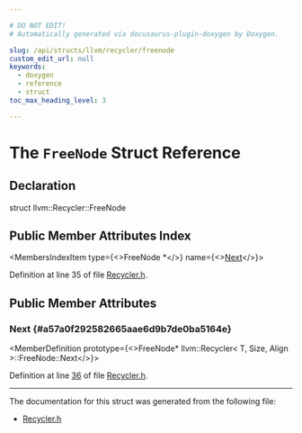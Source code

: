 ```yaml
---

# DO NOT EDIT!
# Automatically generated via docusaurus-plugin-doxygen by Doxygen.

slug: /api/structs/llvm/recycler/freenode
custom_edit_url: null
keywords:
  - doxygen
  - reference
  - struct
toc_max_heading_level: 3

---
```





# The `FreeNode` Struct Reference

<DoxygenPage pluginConfig={pluginConfig}>



## Declaration

<CodeBlock>struct llvm::Recycler::FreeNode</CodeBlock>

## Public Member Attributes Index

<MembersIndex>

<MembersIndexItem
  type={<>FreeNode &#42;</>}
  name={<><a href="#a57a0f292582665aae6d9b7de0ba5164e">Next</a></>}>
</MembersIndexItem>

</MembersIndex>


Definition at line 35 of file <a href="/docs/api/files/include/include/llvm/include/llvm/support/recycler-h">Recycler.h</a>.

<SectionDefinition>

## Public Member Attributes

### Next {#a57a0f292582665aae6d9b7de0ba5164e}

<MemberDefinition
  prototype={<>FreeNode&#42; llvm::Recycler&lt; T, Size, Align &gt;::FreeNode::Next</>}>

Definition at line <a href="/docs/api/files/include/include/llvm/include/llvm/support/recycler-h/#l00036">36</a> of file <a href="/docs/api/files/include/include/llvm/include/llvm/support/recycler-h">Recycler.h</a>.
</MemberDefinition>

</SectionDefinition>

<hr/>

The documentation for this struct was generated from the following file:

<ul>
<li><a href="/docs/api/files/include/include/llvm/include/llvm/support/recycler-h">Recycler.h</a></li>
</ul>

</DoxygenPage>
